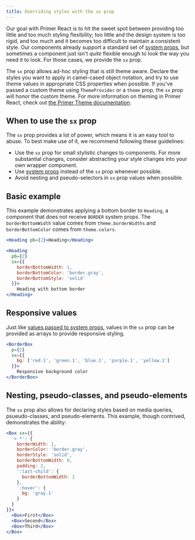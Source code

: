 ```yaml
---
title: Overriding styles with the sx prop
---
```


Our goal with Primer React is to hit the sweet spot between providing too little and too much styling flexibility; too little and the design system is too rigid, and too much and it becomes too difficult to maintain a consistent style. Our components already support a standard set of [system props](/system-props), but sometimes a component just isn't *quite* flexible enough to look the way you need it to look. For those cases, we provide the `sx` prop.

The `sx` prop allows ad-hoc styling that is still theme aware. Declare the styles you want to apply in camel-cased object notation, and try to use theme values in appropriate CSS properties when possible. If you've passed a custom theme using `ThemeProvider` or a `theme` prop, the `sx` prop will honor the custom theme. For more information on theming in Primer React, check out [the Primer Theme documentation](/primer-theme).

## When to use the `sx` prop

The `sx` prop provides a lot of power, which means it is an easy tool to abuse. To best make use of it, we recommend following these guidelines:

* Use the `sx` prop for small stylistic changes to components. For more substantial changes, consider abstracting your style changes into your own wrapper component.
* Use [system props](/system-props) instead of the `sx` prop whenever possible.
* Avoid nesting and pseudo-selectors in `sx` prop values when possible.

## Basic example

This example demonstrates applying a bottom border to `Heading`, a component that does not receive `BORDER` system props. The `borderBottomWidth` value comes from `theme.borderWidths` and `borderBottomColor` comes from `theme.colors`.

```jsx live
<Heading pb={2}>Heading</Heading>

<Heading
  pb={2}
  sx={{
    borderBottomWidth: 1,
    borderBottomColor: 'border.gray',
    borderBottomStyle: 'solid'
  }}>
    Heading with bottom border
</Heading>
```

## Responsive values

Just like [values passed to system props](https://styled-system.com/responsive-styles), values in the `sx` prop can be provided as arrays to provide responsive styling.

```jsx live
<BorderBox
  p={2}
  sx={{
    bg: ['red.1', 'green.1', 'blue.1', 'purple.1', 'yellow.1']
  }}>
    Responsive background color
</BorderBox>
```

## Nesting, pseudo-classes, and pseudo-elements

The `sx` prop also allows for declaring styles based on media queries, psueudo-classes, and pseudo-elements. This example, though contrived, demonstrates the ability:

```jsx live
<Box sx={{
  '> *': {
    borderWidth: 1,
    borderColor: 'border.gray',
    borderStyle: 'solid',
    borderBottomWidth: 0,
    padding: 2,
    ':last-child': {
      borderBottomWidth: 1
    },
    ':hover': {
      bg: 'gray.1'
    }
  }
}}>
  <Box>First</Box>
  <Box>Second</Box>
  <Box>Third</Box>
</Box>
```
